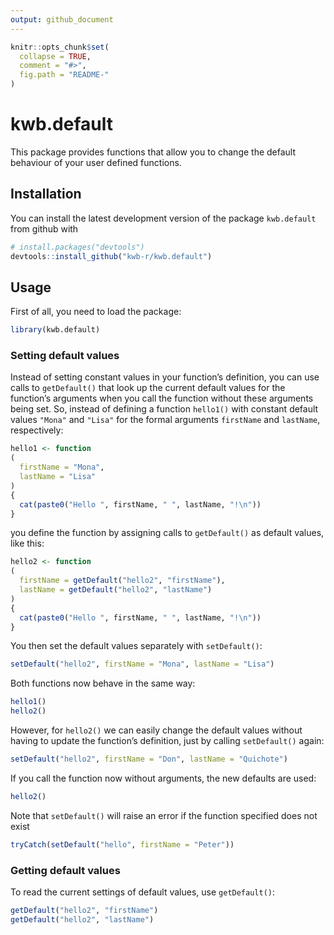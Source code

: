```yaml
---
output: github_document
---
```


<!-- README.md is generated from README.Rmd. Please edit that file -->

```r
knitr::opts_chunk$set(
  collapse = TRUE,
  comment = "#>",
  fig.path = "README-"
)
```

# kwb.default

This package provides functions that allow you to change the default behaviour of your user defined functions. 

## Installation

You can install the latest development version of the package `kwb.default` from github with

```R
# install.packages("devtools")
devtools::install_github("kwb-r/kwb.default")
```

## Usage

First of all, you need to load the package:

```r
library(kwb.default)
```

### Setting default values

Instead of setting constant values in your function's definition, you can use calls to `getDefault()` that look up the current default values for the function's arguments when you call the function without these arguments being set. So, instead of defining a function `hello1()` with constant default values `"Mona"` and `"Lisa"` for the formal arguments `firstName` and `lastName`, respectively:

```r
hello1 <- function
(
  firstName = "Mona", 
  lastName = "Lisa"
) 
{
  cat(paste0("Hello ", firstName, " ", lastName, "!\n"))
}
```

you define the function by assigning calls to `getDefault()` as default values, like this:

```r
hello2 <- function
(
  firstName = getDefault("hello2", "firstName"),
  lastName = getDefault("hello2", "lastName")
) 
{
  cat(paste0("Hello ", firstName, " ", lastName, "!\n"))
}
```

You then set the default values separately with `setDefault()`:

```r
setDefault("hello2", firstName = "Mona", lastName = "Lisa")
```

Both functions now behave in the same way:

```r
hello1()
hello2()
```

However, for `hello2()` we can easily change the default values without having to update the function's definition, just by calling `setDefault()` again:

```r
setDefault("hello2", firstName = "Don", lastName = "Quichote")
```

If you call the function now without arguments, the new defaults are used:

```r
hello2()
```

Note that `setDefault()` will raise an error if the function specified does not exist

```r
tryCatch(setDefault("hello", firstName = "Peter"))
```

### Getting default values

To read the current settings of default values, use `getDefault()`:

```r
getDefault("hello2", "firstName")
getDefault("hello2", "lastName")
```
